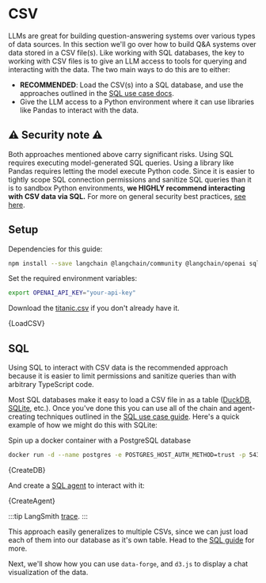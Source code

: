 # CSV

LLMs are great for building question-answering systems over various types of data sources.
In this section we'll go over how to build Q&A systems over data stored in a CSV file(s).
Like working with SQL databases, the key to working with CSV files is to give an LLM access to tools for querying and interacting with the data.
The two main ways to do this are to either:

- **RECOMMENDED**: Load the CSV(s) into a SQL database, and use the approaches outlined in the [SQL use case docs](/docs/use_cases/sql/).
- Give the LLM access to a Python environment where it can use libraries like Pandas to interact with the data.

## ⚠️ Security note ⚠️

Both approaches mentioned above carry significant risks. Using SQL requires executing model-generated SQL queries.
Using a library like Pandas requires letting the model execute Python code. Since it is easier to tightly scope SQL connection permissions and sanitize SQL queries than it is to sandbox Python environments, **we HIGHLY recommend interacting with CSV data via SQL.**
For more on general security best practices, [see here](/docs/security).

## Setup

Dependencies for this guide:

```bash npm2yarn
npm install --save langchain @langchain/community @langchain/openai sqlite data-forge data-forge-fs
```

Set the required environment variables:

```bash
export OPENAI_API_KEY="your-api-key"
```

Download the [titanic.csv](https://web.stanford.edu/class/archive/cs/cs109/cs109.1166/stuff/) if you don't already have it.


<CodeBlock language="typescript">{LoadCSV}</CodeBlock>

## SQL

Using SQL to interact with CSV data is the recommended approach because it is easier to limit permissions and sanitize queries than with arbitrary TypeScript code.

Most SQL databases make it easy to load a CSV file in as a table ([DuckDB](https://duckdb.org/docs/data/csv/overview.html), [SQLite](https://www.sqlite.org/csv.html), etc.).
Once you've done this you can use all of the chain and agent-creating techniques outlined in the [SQL use case guide](/docs/use_cases/sql/).
Here's a quick example of how we might do this with SQLite:

Spin up a docker container with a PostgreSQL database

```bash
docker run -d --name postgres -e POSTGRES_HOST_AUTH_METHOD=trust -p 5432:5432 postgres
```


<CodeBlock language="typescript">{CreateDB}</CodeBlock>

And create a [SQL agent](/docs/use_cases/sql/agents) to interact with it:


<CodeBlock language="typescript">{CreateAgent}</CodeBlock>

:::tip
LangSmith [trace](https://smith.langchain.com/public/5dd11f4e-ad66-406a-a1e3-1cf37f9d715c/r).
:::

This approach easily generalizes to multiple CSVs, since we can just load each of them into our database as it's own table.
Head to the [SQL guide](/docs/use_cases/sql/) for more.

Next, we'll show how you can use `data-forge`, and `d3.js` to display a chat visualization of the data.
